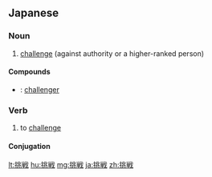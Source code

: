 ==Japanese==
{{ja-kanjitab|ちょう|せん|yomi=o}}

===Noun===
{{ja-noun|ちょうせん|kyu=挑戰}}

# [[challenge]] (against authority or a higher-ranked person)

====Compounds====
* {{ja-r|挑戦者|ちょうせんしゃ}}: [[challenger]]

===Verb===
{{ja-verb-suru|ちょうせん|kyu=挑戰}}

# to [[challenge]]

====Conjugation====
{{ja-suru|ちょうせん}}

[[lt:挑戦]]
[[hu:挑戦]]
[[mg:挑戦]]
[[ja:挑戦]]
[[zh:挑戦]]